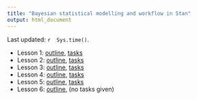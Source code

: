 ```yaml
---
title: "Bayesian statistical modelling and workflow in Stan"
output: html_document
---
```


Last updated: `r  Sys.time()`.

- Lesson 1: [outline](lesson1.html), [tasks](lesson1-tasks.html)
- Lesson 2: [outline](lesson2.html), [tasks](lesson2-tasks.html)
- Lesson 3: [outline](lesson3.html), [tasks](lesson3-tasks.html)
- Lesson 4: [outline](lesson4.html), [tasks](lesson4-tasks.html)
- Lesson 5: [outline](lesson5.html), [tasks](lesson5-tasks.html)
- Lesson 6: [outline](lesson6.html), (no tasks given)
